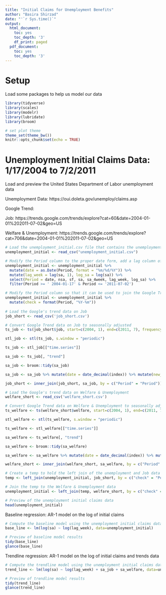 ```yaml
---
title: "Initial Claims for Unemployment Benefits"
author: "Basira Shirzad"
date: "'`r Sys.time()`"
output: 
  html_document:
    toc: yes
    toc_depth: '3'
    df_print: paged
  pdf_document: 
    toc: yes
    toc_depth: '3'
---
```


# Setup

Load some packages to help us model our data

```r
library(tidyverse)
library(scales)
library(modelr)
library(lubridate)
library(broom)

# set plot theme
theme_set(theme_bw())
knitr::opts_chunk$set(echo = TRUE)
```

# Unemployment Initial Claims Data: 1/17/2004 to 7/2/2011

Load and preview the United States Department of Labor unemployment data 

Unemployment Data: https://oui.doleta.gov/unemploy/claims.asp

Google Trend: 

Job: https://trends.google.com/trends/explore?cat=60&date=2004-01-01%202011-07-02&geo=US

Welfare & Unemployment: https://trends.google.com/trends/explore?cat=706&date=2004-01-01%202011-07-02&geo=US


```r

# Load the unemployment_initial.csv file that contains the unemployment initial claims data
unemployment_initial <- read_csv("unemployment_initial.csv")

# Modify the Period column to the proper date form, add a lag column of the date, filter to specific time frame focus
unemployment_initial <- unemployment_initial %>% 
  mutate(date = as.Date(Period, format = "%m/%d/%Y")) %>%
  mutate(lag_week = lag(sa, 1), log_sa = log(sa)) %>%
  select(Period = date, nsa, sf, sa, sa_4week, lag_week, log_sa) %>%
  filter(Period >= ' 2004-01-17' & Period <= '2011-07-02')

# Modify the Period column so that it can be used to join the Google Trends data
unemployment_initial <- unemployment_initial %>% 
  mutate(check = format(Period, "%Y-%m"))
                                       
# Load the Google's trend data on Job
job_short <- read_csv('job_short.csv')

# Convert Google Trend data on Job to seasonally adjusted
ts_job <- ts(job_short$job, start=c(2004, 1), end=c(2011, 7), frequency=12)

stl_job <- stl(ts_job, s.window = "periodic")

ts_job <- stl_job[["time.series"]] 

sa_job <- ts_job[, "trend"]

sa_job <- broom::tidy(sa_job)

sa_job <- sa_job %>% mutate(date = date_decimal(index)) %>% mutate(new_date = ceiling_date(date, "day")) %>% mutate(Period = format(new_date, "%Y-%m"))

job_short <- inner_join(job_short, sa_job, by = c("Period" = "Period")) %>% select(Period, job, sa_job = value)

# Load the Google's trend data on Welfare & Unemployment
welfare_short <- read_csv('welfare_short.csv')

# Convert Google Trend data on Welfare & Unemployment to seasonally adjusted
ts_welfare <- ts(welfare_short$welfare, start=c(2004, 1), end=c(2011, 7), frequency=12)

stl_welfare <- stl(ts_welfare, s.window = "periodic")

ts_welfare <- stl_welfare[["time.series"]] 

sa_welfare <- ts_welfare[, "trend"]

sa_welfare <- broom::tidy(sa_welfare)

sa_welfare <- sa_welfare %>% mutate(date = date_decimal(index)) %>% mutate(new_date = ceiling_date(date, "day")) %>% mutate(Period = format(new_date, "%Y-%m"))

welfare_short <- inner_join(welfare_short, sa_welfare, by = c("Period" = "Period")) %>% select(Period, welfare, sa_welfare = value)

# Create a temp to hold the left join of the unemployment and Job data
temp <- left_join(unemployment_initial, job_short, by = c("check" = "Period"))

# Join the temp to the Welfare & Unemployment data
unemployment_initial <- left_join(temp, welfare_short, by = c("check" = "Period")) %>% select(Period, nsa, sf, sa, sa_4week, job, sa_job, welfare, sa_welfare, lag_week, log_sa)

# Preview of the unemployment initial claims data
head(unemployment_initial)
```

Baseline regression: AR-1 model on the log of initial claims

```r

# Compute the baseline model using the unemployment initial claims data 
base_line <- lm(log(sa) ~ log(lag_week), data=unemployment_initial)

# Preview of baseline model results
tidy(base_line)
glance(base_line)

```

Trendline regression: AR-1 model on the log of initial claims and trends data

```r

# Compute the trendline model using the unemployment initial claims data 
trend_line <- lm(log(sa) ~ log(lag_week) + sa_job + sa_welfare, data=unemployment_initial)

# Preview of trendline model results
tidy(trend_line)
glance(trend_line)

```